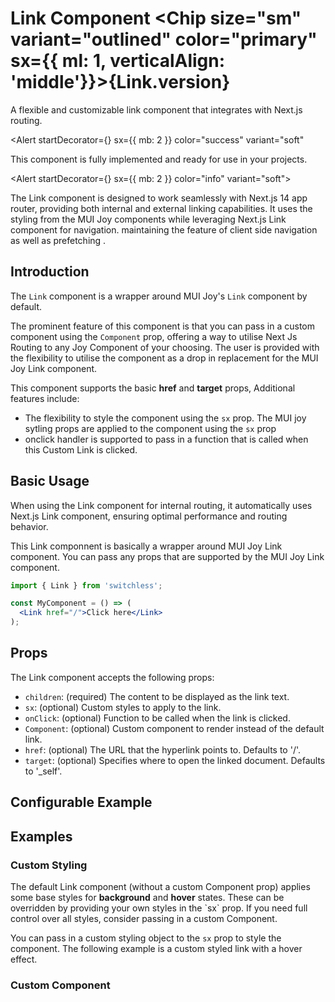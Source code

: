 




<Meta of={LinkStories} />


# Link Component <Chip size="sm" variant="outlined" color="primary" sx={{ ml: 1, verticalAlign: 'middle'}}>{Link.version} </Chip>



<Subtitle>
  A flexible and customizable link component that integrates with Next.js routing.
</Subtitle>

<Alert 
  startDecorator={<CheckCircleIcon />} 
  sx={{ mb: 2 }} 
  color="success" 
  variant="soft"
>
  This component is fully implemented and ready for use in your projects.
</Alert>

<Alert startDecorator={<InfoIcon />} sx={{ mb: 2 }} color="info" variant="soft">

  The Link component is designed to work seamlessly with Next.js 14 app router, providing both internal and external linking capabilities.
  It uses the styling from the MUI Joy components while leveraging Next.js Link component for navigation.
  maintaining the feature of client side navigation as well as prefetching .
</Alert>

## Introduction

The `Link` component is a wrapper around MUI Joy's `Link` component by default.  

The prominent feature of this component is that you can pass in a custom component using the `Component` prop, offering a way to utilise Next Js Routing to any Joy Component of your choosing.
The user is provided with the flexibility to utilise the component as a drop in replacement for the MUI Joy Link component.

This component supports the basic <b>href</b> and <b>target</b> props,
Additional features include:
- The flexibility to style the component using the `sx` prop. The MUI joy sytling props are applied to the component using the `sx` prop
- onclick handler is supported to pass in a function that is called when this Custom Link is clicked.

## Basic Usage
<Alert color="info" variant="soft">
  When using the Link component for internal routing, it automatically uses Next.js Link component, ensuring optimal performance and routing behavior.
</Alert>


This Link componnent is basically a wrapper around  MUI Joy Link component.
You can pass any props that are supported by the MUI Joy Link component.
```jsx
import { Link } from 'switchless';

const MyComponent = () => (
  <Link href="/">Click here</Link>
);
```

## Props

The Link component accepts the following props:

- `children`: (required) The content to be displayed as the link text.
- `sx`: (optional) Custom styles to apply to the link.
- `onClick`: (optional) Function to be called when the link is clicked.
- `Component`: (optional) Custom component to render instead of the default link.
- `href`: (optional) The URL that the hyperlink points to. Defaults to '/'.
- `target`: (optional) Specifies where to open the linked document. Defaults to '_self'.

## Configurable Example

<Canvas of={LinkStories.Default} />

<Controls of={LinkStories.Default} />

## Examples








### Custom Styling
<Alert color="warning" variant="soft">
  The default Link component (without a custom Component prop) applies some base styles for <strong>background</strong> and <strong>hover</strong> states. 
  These can be overridden by providing your own styles in the `sx` prop. If you need full control over all styles, consider passing in a custom Component.
</Alert>


You can pass in a custom styling object to the `sx` prop to style the component. The following example is a custom styled link with a hover effect.




<Canvas of={LinkStories.CustomStyling} />

### Custom Component

<Canvas of={LinkStories.CustomComponent} />




